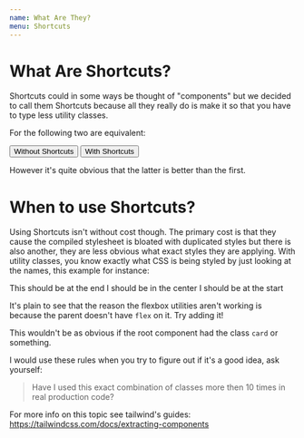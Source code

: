 ```yaml
---
name: What Are They?
menu: Shortcuts
---
```


# What Are Shortcuts?

Shortcuts could in some ways be thought of "components" but we decided to call them Shortcuts because
all they really do is make it so that you have to type less utility classes.

For the following two are equivalent:


<Playground>
  <button
    className={`
    border-0 rounded-sm transition-all font-semibold
    bg-blue text-white hover\:bg-darkBlue
    focus\:outline-none focus\:shadow-focus
    px-5 py-4 mr-4`}
  >
    Without Shortcuts
  </button>
  <button className="btn btn--primary px-5 py-4 mr-4">With Shortcuts</button>
</Playground>

However it's quite obvious that the latter is better than the first.

# When to use Shortcuts?

Using Shortcuts isn't without cost though. The primary cost is that they
cause the compiled stylesheet is bloated with duplicated styles but there
is also another, they are less obvious what exact styles they are applying.
With utility classes, you know exactly what CSS is being styled by just looking
at the names, this example for instance:

<Playground>
  <div class="bg-white shadow-md h-64 p-4">
    <span className="self-end">This should be at the end</span>
    <span className="self-center">I should be in the center</span>
    <span className="self-start">I should be at the start</span>
  </div>
</Playground>

It's plain to see that the reason the flexbox utilities aren't working is because
the parent doesn't have `flex` on it. Try adding it!

This wouldn't be as obvious if the root component had the class `card` or something.

I would use these rules when you try to figure out if it's a good idea, ask yourself:

> Have I used this exact combination of classes more then 10 times in real production code?

For more info on this topic see tailwind's guides: https://tailwindcss.com/docs/extracting-components
